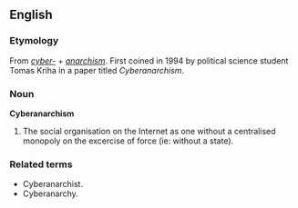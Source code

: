 ==English==

===Etymology===

From ''[[cyber-]]'' + ''[[anarchism]]''. First coined in 1994 by political science student Tomas Kriha in a paper titled ''Cyberanarchism''.

===Noun===

'''Cyberanarchism'''

# The social organisation on the Internet as one without a centralised monopoly on the excercise of force (ie: without a state).

===Related terms===

* Cyberanarchist.
* Cyberanarchy.